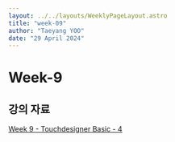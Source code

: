 ```yaml
---
layout: ../../layouts/WeeklyPageLayout.astro
title: "week-09"
author: "Taeyang YOO"
date: "29 April 2024"
---
```


# Week-9

## 강의 자료

[Week 9 - Touchdesigner Basic - 4](https://docs.google.com/presentation/d/1LRl-UZF1SUzP1RoKgIyMJXpt-TMoIJXstpyqZAqJAcQ/edit?usp=sharing)
